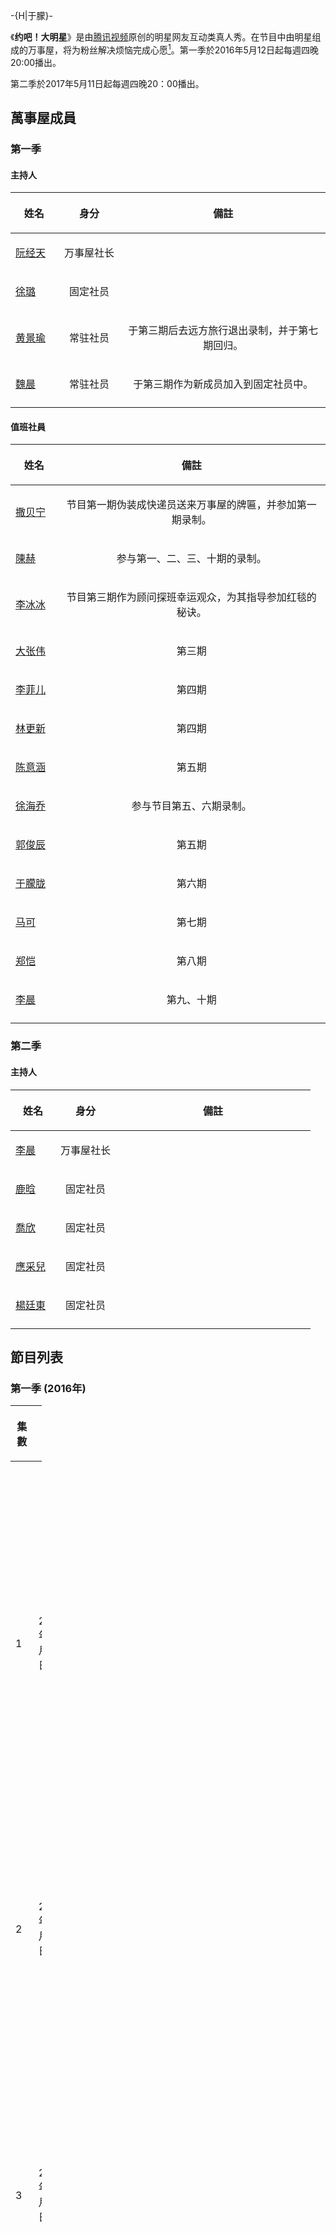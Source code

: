 {{citecheck|time=2018-11-20T01:00:03+00:00}}
-{H|于朦}-
{{In-progress TV show}}
{{電視節目信息框
| 名稱      = 约吧！大明星
| 英文名稱  = 
| 圖片      = 
| 圖說      = 
| 格式      = 明星网友互动类真人秀
| 編劇      = 
| 總導演    = 第一季：湯浩<br>第二季：余哲
| 導演      =
| 主持      = 第一季：<br>[[阮经天|阮经天]]<br>[[徐璐|徐璐]]<br>[[黄景瑜|黄景瑜]]<br>[[魏晨|魏晨]]
第二季：<br>[[李晨|李晨]]<br>[[鹿晗|鹿晗]]<br>[[喬欣|喬欣]]<br>[[應采兒|應采兒]]<br>[[楊廷東|楊廷東]]
| 國家      = {{CHNML}}
| 語言      = [[普通話|普通話]]
| 標語      = 
| 集數      = 
| 每集長度  = 約50分钟
| 製作年份  = 2016年 2017年
| 製片人    = 第一季：謝滌葵、張希、李凱<br>第二季：劉璀玲
| 共同製片人 = 
| 出品人    = 第一-二季：孫忠懷、王中磊
| 總監製    = 第一-二季：馬廷琨、劉韜
| 監製      = 第二季：邱越、李笑、李凱、謝滌葵
| 執行製作  = 
| 編審      = 
| 製作公司  = 第一季：[[騰訊視頻|騰訊視頻]]、晳悦傳媒、[[華誼兄弟|華誼兄弟浩瀚]]<br>第二季：[[企鵝影視|企鵝影視]]、晳悦傳媒、浩瀚娛樂
| 電視網    = [[腾讯视频|腾讯视频]] (週四20：00)
| 開始      = 第一季：<br>2016年5月12日
| 結束      = <br>2016年7月14日
 第二季：<br>2017年5月11日 -
| 官方網站  = 
| imdb_id   = 
}}

《'''约吧！大明星'''》是由[[腾讯视频|腾讯视频]]原创的明星网友互动类真人秀。在节目中由明星组成的万事屋，将为粉丝解决烦恼完成心愿<ref>http://v.qq.com/detail/4/48424.html {{Wayback|url=http://v.qq.com/detail/4/48424.html |date=20160702005619 }} 约吧！大明星 官網</ref>。第一季於2016年5月12日起每週四晚20:00播出。

第二季於2017年5月11日起每週四晚20：00播出。

==萬事屋成員==

===第一季===
====主持人 ====
{|class=wikitable style=width:600px;font-size:90%
!width=15%|姓名
!width=20%|身分
!width=65%|備註

|-
![[阮经天|阮经天]]
|style=text-align:center|万事屋社长
|style=text-align:center|
|-
![[徐璐|徐璐]]
|style=text-align:center|固定社员
|style=text-align:center|
|-
![[黄景瑜|黄景瑜]]
|style=text-align:center|常驻社员
|style=text-align:center|于第三期后去远方旅行退出录制，并于第七期回归。
|-
![[魏晨|魏晨]]
|style=text-align:center|常驻社员
|style=text-align:center|于第三期作为新成员加入到固定社员中。
|-
|}

====值班社員 ====
{|class=wikitable style=width:600px;font-size:90%
!width=15%|姓名
!width=85%|備註

|-
![[撒贝宁|撒贝宁]]
|style=text-align:center|节目第一期伪装成快递员送来万事屋的牌匾，并参加第一期录制。
|-
![[陳赫_(中國演員)|陳赫]]
|style=text-align:center|参与第一、二、三、十期的录制。
|-
![[李冰冰|李冰冰]]
|style=text-align:center|节目第三期作为顾问探班幸运观众，为其指导参加红毯的秘诀。
|-
![[大张伟|大张伟]]
|style=text-align:center|第三期
|-
![[李菲儿|李菲儿]]
|style=text-align:center|第四期
|-
![[林更新|林更新]]
|style=text-align:center|第四期
|-
![[陈意涵|陈意涵]]
|style=text-align:center|第五期
|-
![[徐海乔|徐海乔]]
|style=text-align:center|参与节目第五、六期录制。
|-
![[郭俊辰|郭俊辰]]
|style=text-align:center|第五期
|-
![[于朦胧|于朦胧]]
|style=text-align:center|第六期
|-
![[馬可_(演員)|马可]]
|style=text-align:center|第七期
|-
![[郑恺|郑恺]]
|style=text-align:center|第八期
|-
![[李晨_(演員)|李晨]]
|style=text-align:center|第九、十期
|-
|}

===第二季===

====主持人 ====
{|class=wikitable style=width:600px;font-size:90%
!width=15%|姓名
!width=20%|身分
!width=65%|備註

|-
![[李晨|李晨]]
|style=text-align:center|万事屋社长
|style=text-align:center|
|-
![[鹿晗|鹿晗]]
|style=text-align:center|固定社员
|style=text-align:center|
|-
![[喬欣|喬欣]]
|style=text-align:center|固定社员
|style=text-align:center|
|-
![[應采兒|應采兒]]
|style=text-align:center|固定社员
|style=text-align:center|
|-
![[楊廷東|楊廷東]]
|style=text-align:center|固定社员
|style=text-align:center|
|-
|}

==節目列表==
=== 第一季 (2016年) ===
{|class=wikitable width=100% style=text-align:center;font-size:90%
!width=3.5%|集數!!width=9%|播放日期!!width=15%|嘉賓!!width=18%|心愿!!width=12%|執行者
|-
| rowspan=4| 1
| rowspan=4| 2016年5月12日
| rowspan=4| [[撒贝宁|撒贝宁]]、[[陳赫_(中國演員)|陳赫]]
| 升职加薪
| [[阮经天|阮经天]]、[[撒贝宁|撒贝宁]]
|- 
| 帮女朋友占座
| [[阮经天|阮经天]]、[[徐璐|徐璐]]、[[黄景瑜|黄景瑜]]、[[陳赫_(中國演員)|陳赫]]
|- 
| 帮孩子搭配衣服
| [[陳赫_(中國演員)|陳赫]]、[[徐璐|徐璐]]
|-
| 鲸鱼教我柔术
| [[黄景瑜|黄景瑜]]
|-
| rowspan=3| 2
| rowspan=3| 2016年5月19日
| rowspan=3| [[陳赫_(中國演員)|陳赫]]
| 按摩院代班
| [[黄景瑜|黄景瑜]]、[[徐璐|徐璐]]
|- 
| 接小开心放学
| [[陳赫_(中國演員)|陳赫]]
|- 
| 向男友表白
| [[阮经天|阮经天]]
|- 
| rowspan=3| 3
| rowspan=3| 2016年5月26日
| rowspan=3| [[陳赫_(中國演員)|陳赫]]、[[李冰冰|李冰冰]]、[[大张伟|大张伟]]
| 体验当明星的感觉
| [[阮经天|阮经天]]、[[徐璐|徐璐]]、[[黄景瑜|黄景瑜]]、[[陳赫_(中國演員)|陳赫]]、[[李冰冰|李冰冰]]
|- 
| 我要减肥穿婚纱
| [[阮经天|阮经天]]、[[大张伟|大张伟]]
|- 
| 需要两名摄助
| [[阮经天|阮经天]]、[[魏晨|魏晨]]
|-
| rowspan=4| 4
| rowspan=4| 2016年6月2日
| rowspan=4| [[李菲儿|李菲儿]]、[[林更新|林更新]]
| 帮忙完成学生会工作
| 
|- 
| 任务一：查寝
| [[阮经天|阮经天]]、[[魏晨|魏晨]]、[[李菲儿|李菲儿]]
|- 
| 任务二：拯救电竞少年
| [[林更新|林更新]]、[[徐璐|徐璐]]
|-
| 任务三：篮球赛
| [[阮经天|阮经天]]、[[魏晨|魏晨]]、[[林更新|林更新]]、<br>[[徐璐|徐璐]]、[[李菲儿|李菲儿]]
|-
| rowspan=2| 5
| rowspan=2| 2016年6月9日
| rowspan=2| [[陈意涵|陈意涵]]、[[徐海乔|徐海乔]]、[[郭俊辰|郭俊辰]]
| 男神执事团
| [[阮经天|阮经天]]、[[徐璐|徐璐]]、[[魏晨|魏晨]]、[[徐海乔|徐海乔]]、[[郭俊辰|郭俊辰]]
|- 
| 我想和女神谈恋爱
| [[陈意涵|陈意涵]]
|-
| rowspan=3| 6
| rowspan=3| 2016年6月16日
| rowspan=3| [[徐海乔|徐海乔]]、[[于朦胧|于朦胧]]
| 帮女儿找对象
| [[阮经天|阮经天]]、[[魏晨|魏晨]]、[[徐璐|徐璐]]、[[徐海乔|徐海乔]]、[[于朦胧|于朦胧]]
|- 
| 到街上去收集其他人的心愿
| [[徐海乔|徐海乔]]、[[于朦胧|于朦胧]]
|- 
| 帮忙照顾二胎宝贝
| [[阮经天|阮经天]]、[[魏晨|魏晨]]、[[徐璐|徐璐]]
|-
| rowspan=2| 7
| rowspan=2| 2016年6月23日
| rowspan=2| [[馬可_(演員)|马可]]
| 为人民服务
| [[黄景瑜|黄景瑜]]、[[馬可_(演員)|马可]]
|- 
| 拯救饭店
| [[阮经天|阮经天]]、[[魏晨|魏晨]]、[[徐璐|徐璐]]、([[黄景瑜|黄景瑜]]、[[馬可_(演員)|马可]])
|-
| rowspan=2| 8
| rowspan=2| 2016年6月30日
| rowspan=2| [[郑恺|郑恺]]
| 让员工远离亚健康
| [[阮经天|阮经天]]、[[黄景瑜|黄景瑜]]、[[魏晨|魏晨]]、[[徐璐|徐璐]]、[[郑恺|郑恺]]
|- 
| 希望长辈们心态更加年轻
| [[阮经天|阮经天]]、[[黄景瑜|黄景瑜]]、[[魏晨|魏晨]]、[[徐璐|徐璐]]、[[郑恺|郑恺]]
|-
| rowspan=2| 9
| rowspan=2| 2016年7月7日
| rowspan=2| [[李晨_(演員)|李晨]]
| 留住父親年輕的聲音
|[[魏晨|魏晨]] 、[[李晨_(演員)|李晨]]
|- 
| 打一場橄欖球畢業碗
| [[阮经天|阮经天]]、[[黄景瑜|黄景瑜]]、[[魏晨|魏晨]]、[[徐璐|徐璐]]
|-
| rowspan=2| 10
| rowspan=2| 2016年7月14日
| rowspan=2| [[李晨|李晨]]、[[陳赫_(中國演員)|陳赫]]
| 給老婆一場難忘的婚禮
|[[阮经天|阮经天]]、[[黄景瑜|黄景瑜]]、[[魏晨|魏晨]]、[[徐璐|徐璐]]、[[李晨|李晨]]、[[陳赫|陳赫]]
|- 
| 
| 
|}

==音乐原声==
{|class=wikitable  style=width:900px;text-align:center;font-size:90%
!width=15%|歌名!!width=15%|作詞!!width=15%|作曲!!width=20%|演唱!!width=15%|備註
|-
|约吧！大明星<ref>http://y.qq.com/#type=song&mid=003UYuAF2Kjiry&tpl=yqq_song_detail&play=0 {{Wayback|url=http://y.qq.com/#type=song&mid=003UYuAF2Kjiry&tpl=yqq_song_detail&play=0 |date=20130911113809 }} QQ音樂 - 约吧！大明星</ref>
|唐恬，张希
|涂逸
|崔博
|主題曲
|-
|约吧！大明星(四人版)<ref>http://y.qq.com/#type=song&mid=003yF3gR2KuJ8t&tpl=yqq_song_detail&play=0 {{Wayback|url=http://y.qq.com/#type=song&mid=003yF3gR2KuJ8t&tpl=yqq_song_detail&play=0 |date=20130911113809 }} QQ音樂 - 约吧！大明星(四人版)</ref><ref>http://i.y.qq.com/v8/fcg-bin/fcg_v8_mvout4web.fcg?cmd=1&format=html&tpl=mvplay&vid=s0020uv5ich {{Wayback|url=http://i.y.qq.com/v8/fcg-bin/fcg_v8_mvout4web.fcg?cmd=1&format=html&tpl=mvplay&vid=s0020uv5ich |date=20160829033800 }} QQ音樂 - 约吧！大明星(四人版) MV</ref>
|唐恬，张希
|涂逸
|[[阮经天|阮经天]]、[[徐璐|徐璐]]、[[魏晨|魏晨]]、[[黃景瑜|黄景瑜]]
|主題曲
|-
|约吧！大明星<ref name=":0">{{Cite web|title=黃景瑜 - 約吧大明星 主題曲 (獨唱 慢版) MV - YouTube|url=https://www.youtube.com/watch?v=I8Gaqu0Xr88&list=LLC3xlRqt5fcA1Oh8hCjecfQ&index=4&t=0s|accessdate=2020-07-17|work=www.youtube.com|archive-date=2020-08-11|archive-url=https://web.archive.org/web/20200811232344/https://www.youtube.com/watch?v=I8Gaqu0Xr88&list=LLC3xlRqt5fcA1Oh8hCjecfQ&index=4&t=0s|dead-url=no}}</ref>
|唐恬，张希
|涂逸
|[[黃景瑜|黄景瑜]]
|主题曲·慢版
|}

==外部連結==
*{{weibo|5797544882}}

==參考資料==

[[Category:腾讯视频自制节目|Category:腾讯视频自制节目]]
<references />